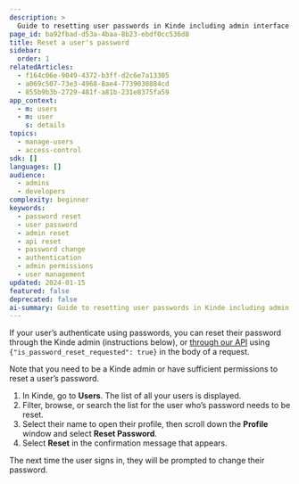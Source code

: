 ```yaml
---
description: >
  Guide to resetting user passwords in Kinde including admin interface and API methods for password management and user access control.
page_id: ba92fbad-d53a-4baa-8b23-ebdf0cc536d8
title: Reset a user's password
sidebar:
  order: 1
relatedArticles:
  - f164c06e-9049-4372-b3ff-d2c6e7a13305
  - a069c507-73e3-4968-8ae4-7739030884cd
  - 855b9b3b-2729-481f-a81b-231e8375fa59
app_context:
  - m: users
  - m: user
    s: details
topics:
  - manage-users
  - access-control
sdk: []
languages: []
audience:
  - admins
  - developers
complexity: beginner
keywords:
  - password reset
  - user password
  - admin reset
  - api reset
  - password change
  - authentication
  - admin permissions
  - user management
updated: 2024-01-15
featured: false
deprecated: false
ai-summary: Guide to resetting user passwords in Kinde including admin interface and API methods for password management and user access control.
---
```


If your user’s authenticate using passwords, you can reset their password through the Kinde admin (instructions below), or [through our API](/kinde-apis/management#tag/users/patch/api/v1/user) using `{"is_password_reset_requested": true}` in the body of a request.

Note that you need to be a Kinde admin or have sufficient permissions to reset a user’s password.

1. In Kinde, go to **Users**. The list of all your users is displayed.
2. Filter, browse, or search the list for the user who’s password needs to be reset.
3. Select their name to open their profile, then scroll down the **Profile** window and select **Reset Password**.
4. Select **Reset** in the confirmation message that appears.

The next time the user signs in, they will be prompted to change their password.
